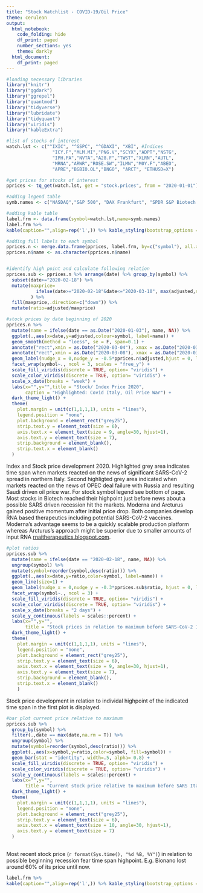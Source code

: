 ```yaml
---
title: "Stock Watchlist - COVID-19/Oil Price"
theme: cerulean
output:
  html_notebook:
    code_folding: hide
    df_print: paged
    number_sections: yes
    theme: darkly
  html_document:
    df_print: paged
---
```

```r
#loading necessary libraries
library("knitr")
library("ggdark")
library("ggrepel")
library("quantmod")
library("tidyverse")
library("lubridate")
library("tidyquant")
library("viridis")
library("kableExtra")
```

```r
#list of stocks of interest
watch.lst <- c("^IXIC", "^GSPC", "^GDAXI", "XBI", #Indices
                 "ICY.F","MLM.MI","PNG.V","SCYX","ADPT","NSTG",
                 "IPH.PA","NVTA","A28.F","TWST","XLRN","AUTL",
                 "MRNA","ARWR","ROSE.SW","ILMN","M0Y.F","ABEO",
                 "APRE","BGBIO.OL","BNGO", "ARCT", "ETHUSD=X")

#get prices for stocks of interest
pprices <- tq_get(watch.lst, get = "stock.prices", from = "2020-01-01")
```

```r
#adding legend table
symb.names <- c("NASDAQ","S&P 500", "DAX Frankfurt", "SPDR S&P Biotech ETF","Incyte Corporation Frankfurt","Molecular Medicine Milan","Kraken Robotics Inc.", "Scynexis Inc.", "Adaptive Biotechnologies Corp.", "NanoStrings Technologies Inc.", "Innate Pharma S.A. Paris", "Invitae Corporation", "Affimed N.V. Frankfurt", "Twist Bioscience Corp", "Acceleron Pharma Inc.", "Autolus Therapeutics plc", "Moderna, Inc.", "Arrowhead Pharmaceuticals, Inc.", "Zur Rose Group AG Swiss", "Illumina, Inc.","Mynaric AG Frankfurt", "Abeona Therapeutics Inc.", "Aprea Therapeutics, Inc.", "BerGenBio ASA Oslo", "Bionano Genomics, Inc.", "Arcturus Therapeutics Holdings Inc.","Ethereum USD")

#adding kable table
label.frm <- data.frame(symbol=watch.lst,name=symb.names) 
label.frm %>% 
kable(caption="",align=rep('l',)) %>% kable_styling(bootstrap_options = c("striped", "hover", "condensed", "responsive"), position="center", full_width = F,font_size = 9) %>% column_spec(1,width = "1in") %>% column_spec(2,width = "2in")

#adding full labels to each symbol
pprices.n <- merge.data.frame(pprices, label.frm, by=c("symbol"), all.x = TRUE)
pprices.n$name <- as.character(pprices.n$name)


#identify high point and calculate following relation
pprices.sub <- pprices.n %>% arrange(date) %>% group_by(symbol) %>% 
  subset(date>="2020-02-18") %>% 
  mutate(maxprice=
           ifelse(date>="2020-02-18"&date<="2020-03-10", max(adjusted,na.rm = T),NA)
         ) %>%
  fill(maxprice,.direction=c("down")) %>% 
  mutate(ratio=adjusted/maxprice)
```

```r

#stock prices by date beginning of 2020
pprices.n %>%
  mutate(name = ifelse(date == as.Date("2020-01-03"), name, NA)) %>% 
  ggplot(.,aes(x=date,y=adjusted,colour=symbol, label=name)) +
  geom_smooth(method = "loess", se = F, span=0.1) + 
  annotate("rect",xmin = as.Date("2020-03-04"), xmax = as.Date("2020-03-10"), ymin = 0, ymax = Inf, alpha=.15) +
  annotate("rect",xmin = as.Date("2020-03-08"), xmax = as.Date("2020-03-09"), ymin = 0, ymax = Inf, alpha=.2) +
  geom_label(nudge_x = 0,nudge_y = -0.5*pprices.n$adjusted,hjust = 0, label.padding = unit(0.15, "lines"),label.r = unit(0.15, "lines"),label.size = 0.15, size=2.5) +
  facet_wrap(symbol~., ncol = 3, scales = "free_y") +
  scale_fill_viridis(discrete = TRUE, option= "viridis") +
  scale_color_viridis(discrete = TRUE, option= "viridis") +
  scale_x_date(breaks = "week") +
  labs(x="",y="",title = "Stock/ Index Price 2020",
       caption = "Highlighted: Covid Italy, Oil Price War") +
  dark_theme_light() +
  theme(
    plot.margin = unit(c(1,1,1,1), units = "lines"),
    legend.position = "none",
    plot.background = element_rect("grey25"),
    strip.text.y = element_text(size = 6),
    axis.text.x = element_text(size = 9, angle=30, hjust=1),
    axis.text.y = element_text(size = 7),
    strip.background = element_blank(),
    strip.text.x = element_blank()
  )

```
Index and Stock price development 2020. Highlighted grey area indicates time span when markets reacted on the news of significant SARS-CoV-2 spread in northern Italy. Second highligted grey area indicated when markets reacted on the news of OPEC deal failure with Russia and resulting Saudi driven oil price war. For stock symbol legend see bottom of page. Most stocks in Biotech reached their highpoint just before news about a possible SARS driven recession hit the markets. Moderna and Arcturus gained positive momentum after initial price drop. Both companies develop RNA based therapeutics including potential SARS-CoV-2 vaccines. Moderna's advantage seems to be a quickly scalable production platform whereas Arcturus's approach might be superior due to smaller amounts of input RNA [rnaitherapeutics.blogspot.com](https://rnaitherapeutics.blogspot.com/2020/03/rnai-therapeutics-and-mrna-vaccines-for.html).

```r
#plot ratios
pprices.sub %>% 
  mutate(name = ifelse(date == "2020-02-18", name, NA)) %>% 
  ungroup(symbol) %>% 
  mutate(symbol=reorder(symbol,desc(ratio))) %>%
  ggplot(.,aes(x=date,y=ratio,color=symbol, label=name)) +
  geom_line(size=1) +
  geom_label(nudge_x = 0,nudge_y = -0.3*pprices.sub$ratio, hjust = 0, label.padding = unit(0.15, "lines"),label.r = unit(0.15, "lines"),label.size = 0.15, size=2.5) +
  facet_wrap(symbol~., ncol = 3) +
  scale_fill_viridis(discrete = TRUE, option= "viridis") +
  scale_color_viridis(discrete = TRUE, option= "viridis") +
  scale_x_date(breaks = "2 days") +  
  scale_y_continuous(labels = scales::percent) +
  labs(x="",y="", 
       title = "Stock prices in relation to maximum before SARS-CoV-2 Italy hit") +
  dark_theme_light() +
  theme(
    plot.margin = unit(c(1,1,1,1), units = "lines"),
    legend.position = "none",
    plot.background = element_rect("grey25"),
    strip.text.y = element_text(size = 6),
    axis.text.x = element_text(size = 9, angle=30, hjust=1),
    axis.text.y = element_text(size = 7),
    strip.background = element_blank(),
    strip.text.x = element_blank()
    )
```
Stock price development in relation to individal highpoint of the indicated time span in the first plot is displayed.

```r
#bar plot current price relative to maximum
pprices.sub %>% 
  group_by(symbol) %>%
  filter(.,date == max(date,na.rm = T)) %>% 
  ungroup(symbol) %>%
  mutate(symbol=reorder(symbol,desc(ratio))) %>% 
  ggplot(.,aes(x=symbol,y=ratio,color=symbol, fill=symbol)) +
  geom_bar(stat = "identity", width=.5, alpha= 0.8) +
  scale_fill_viridis(discrete = TRUE, option= "viridis") +
  scale_color_viridis(discrete = TRUE, option= "viridis") +
  scale_y_continuous(labels = scales::percent) +
  labs(x="",y="",
       title = "Current stock price relative to maximum before SARS Italy") +
  dark_theme_light() +
  theme(
    plot.margin = unit(c(1,1,1,1), units = "lines"),
    legend.position = "none",
    plot.background = element_rect("grey25"),
    strip.text.y = element_text(size = 6),
    axis.text.x = element_text(size = 10, angle=30, hjust=1),
    axis.text.y = element_text(size = 7)
  )
  
```
Most recent stock price (`r format(Sys.time(), "%d %B, %Y")`) in relation to possible beginning recession fear time span highpoint. E.g. Bionano lost around 60% of its price until now.
```r
label.frm %>% 
kable(caption="",align=rep('l',)) %>% kable_styling(bootstrap_options = c("striped", "hover", "condensed", "responsive"), position="center", full_width = F,font_size = 9) %>% column_spec(1,width = "1in") %>% column_spec(2,width = "2in")
```

